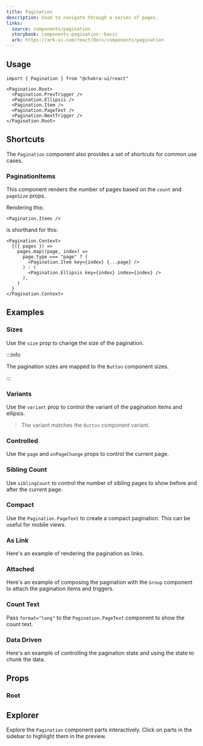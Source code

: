 ```yaml
---
title: Pagination
description: Used to navigate through a series of pages.
links:
  source: components/pagination
  storybook: components-pagination--basic
  ark: https://ark-ui.com/react/docs/components/pagination
---
```


<ExampleTabs name="pagination-basic" />

## Usage

```tsx
import { Pagination } from "@chakra-ui/react"
```

```tsx
<Pagination.Root>
  <Pagination.PrevTrigger />
  <Pagination.Ellipsis />
  <Pagination.Item />
  <Pagination.PageText />
  <Pagination.NextTrigger />
</Pagination.Root>
```

## Shortcuts

The `Pagination` component also provides a set of shortcuts for common use
cases.

### PaginationItems

This component renders the number of pages based on the `count` and `pageSize`
props.

Rendering this:

```tsx
<Pagination.Items />
```

is shorthand for this:

```tsx
<Pagination.Context>
  {({ pages }) =>
    pages.map((page, index) =>
      page.type === "page" ? (
        <Pagination.Item key={index} {...page} />
      ) : (
        <Pagination.Ellipsis key={index} index={index} />
      ),
    )
  }
</Pagination.Context>
```

## Examples

### Sizes

Use the `size` prop to change the size of the pagination.

:::info

The pagination sizes are mapped to the `Button` component sizes.

:::

<ExampleTabs name="pagination-with-sizes" />

### Variants

Use the `variant` prop to control the variant of the pagination items and
ellipsis.

> The variant matches the `Button` component variant.

<ExampleTabs name="pagination-with-variants" />

### Controlled

Use the `page` and `onPageChange` props to control the current page.

<ExampleTabs name="pagination-controlled" />

### Sibling Count

Use `siblingCount` to control the number of sibling pages to show before and
after the current page.

<ExampleTabs name="pagination-with-sibling-count" />

### Compact

Use the `Pagination.PageText` to create a compact pagination. This can be useful
for mobile views.

<ExampleTabs name="pagination-compact" />

### As Link

Here's an example of rendering the pagination as links.

<ExampleTabs name="pagination-as-link" />

### Attached

Here's an example of composing the pagination with the `Group` component to
attach the pagination items and triggers.

<ExampleTabs name="pagination-attached" />

### Count Text

Pass `format="long"` to the `Pagination.PageText` component to show the count
text.

<ExampleTabs name="pagination-with-count-text" />

### Data Driven

Here's an example of controlling the pagination state and using the state to
chunk the data.

<ExampleTabs name="pagination-with-content" />

## Props

### Root

<PropTable component="Pagination" part="Root" />

## Explorer

Explore the `Pagination` component parts interactively. Click on parts in the
sidebar to highlight them in the preview.

<Explorer name="pagination-basic" />

